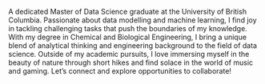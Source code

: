 A dedicated Master of Data Science graduate at the University of British Columbia. Passionate about data modelling and machine learning, I find joy in tackling challenging tasks that push the boundaries of my knowledge. With my degree in Chemical and Biological Engineering, I bring a unique blend of analytical thinking and engineering background to the field of data science. Outside of my academic pursuits, I love immersing myself in the beauty of nature through short hikes and find solace in the world of music and gaming. Let's connect and explore opportunities to collaborate!

